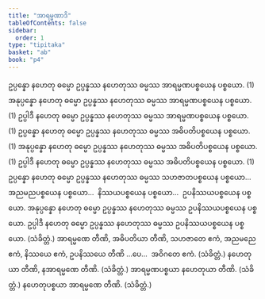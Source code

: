 ```yaml
---
title: "အာရမ္မဏာဒိ"
tableOfContents: false
sidebar:
  order: 1
type: "tipitaka"
basket: "ab"
book: "p4"
---
```



<DynamicBreadcrumb />

<Division number="207" book="p4" e="ch" v="39" p="541">

<Paragraph number="788" book="p4">
ဥပ္ပန္နော နဟေတု ဓမ္မော ဥပ္ပန္နဿ နဟေတုဿ ဓမ္မဿ အာရမ္မဏပစ္စယေန ပစ္စယော. (1)
</Paragraph>

<Paragraph number="789" book="p4">
အနုပ္ပန္နော နဟေတု ဓမ္မော ဥပ္ပန္နဿ နဟေတုဿ ဓမ္မဿ အာရမ္မဏပစ္စယေန ပစ္စယော. (1)
</Paragraph>

<Paragraph number="790" book="p4">
ဥပ္ပါဒီ နဟေတု ဓမ္မော ဥပ္ပန္နဿ နဟေတုဿ ဓမ္မဿ အာရမ္မဏပစ္စယေန ပစ္စယော. (1)
</Paragraph>

</Division>
<Division number="208" book="p4" e="ch" v="39" p="541">

<Paragraph number="791" book="p4">
ဥပ္ပန္နော နဟေတု ဓမ္မော ဥပ္ပန္နဿ နဟေတုဿ ဓမ္မဿ အဓိပတိပစ္စယေန ပစ္စယော. (1)
</Paragraph>

<Paragraph number="792" book="p4">
အနုပ္ပန္နော နဟေတု ဓမ္မော ဥပ္ပန္နဿ နဟေတုဿ ဓမ္မဿ အဓိပတိပစ္စယေန ပစ္စယော. (1)
</Paragraph>

<Paragraph number="793" book="p4">
ဥပ္ပါဒီ နဟေတု ဓမ္မော ဥပ္ပန္နဿ နဟေတုဿ ဓမ္မဿ အဓိပတိပစ္စယေန ပစ္စယော. (1)
</Paragraph>

<Paragraph number="794" book="p4">
ဥပ္ပန္နော နဟေတု ဓမ္မော ဥပ္ပန္နဿ နဟေတုဿ ဓမ္မဿ သဟဇာတပစ္စယေန ပစ္စယော…  အညမညပစ္စယေန ပစ္စယော…  နိဿယပစ္စယေန ပစ္စယော…  ဥပနိဿယပစ္စယေန ပစ္စယော.
</Paragraph>

<Paragraph number="795" book="p4">
အနုပ္ပန္နော နဟေတု ဓမ္မော ဥပ္ပန္နဿ နဟေတုဿ ဓမ္မဿ ဥပနိဿယပစ္စယေန ပစ္စယော.
</Paragraph>

<Paragraph number="796" book="p4">
ဥပ္ပါဒီ နဟေတု ဓမ္မော ဥပ္ပန္နဿ နဟေတုဿ ဓမ္မဿ ဥပနိဿယပစ္စယေန ပစ္စယော. (သံခိတ္တံ.)
</Paragraph>

</Division>
<Division number="209" book="p4" e="ch" v="39" p="542">

<Paragraph number="797" book="p4">
အာရမ္မဏေ တီဏိ, အဓိပတိယာ တီဏိ, သဟဇာတေ ဧကံ, အညမညေ ဧကံ, နိဿယေ ဧကံ, ဥပနိဿယေ တီဏိ …ပေ…  အဝိဂတေ ဧကံ. (သံခိတ္တံ.)
</Paragraph>

<Paragraph number="798" book="p4">
နဟေတုယာ တီဏိ, နအာရမ္မဏေ တီဏိ. (သံခိတ္တံ.)
</Paragraph>

<Paragraph number="799" book="p4">
အာရမ္မဏပစ္စယာ နဟေတုယာ တီဏိ. (သံခိတ္တံ.)
</Paragraph>

<Paragraph number="800" book="p4">
နဟေတုပစ္စယာ အာရမ္မဏေ တီဏိ. (သံခိတ္တံ.)
</Paragraph>
</Division>
